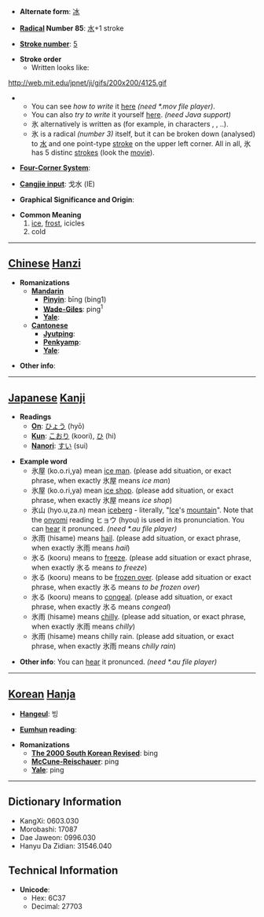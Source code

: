 * '''Alternate form''': [[冰]]

* '''[[Wiktionary:Chinese radical index| Radical]] Number 85''': [[Wiktionary:Chinese radical index 水|水]]+1 stroke

* '''[[Wiktionary:Chinese total strokes index|Stroke number]]''': [[Wiktionary:Chinese total strokes index 5|5]]

* '''Stroke order'''
**Written looks like:
http://web.mit.edu/jpnet/ji/gifs/200x200/4125.gif
**You can see ''how to write'' it [http://web.mit.edu/jpnet/ji/movies/4125.mov here] ''(need *.mov file player)''.
**You can also ''try to write'' it yourself [http://web.mit.edu/jpnet/ji/data/4125.html here]. ''(need Java support)''
**氷 alternatively is written as [[]] (for example, in characters [[]], [[]], ..).
**氷 is a radical ''(number 3)'' itself, but it can be broken down (analysed) to [[水]] and one point-type [[stroke]] on the upper left corner. All in all, 氷 has 5 distinc [[strokes]] (look the [http://web.mit.edu/jpnet/ji/movies/4125.mov movie]).

* '''[[Wiktionary:Chinese four corner index|Four-Corner System]]''': 

* '''[[Wiktionary:Chinese Cangjie index|Cangjie input]]''': 戈水 (IE)

* '''Graphical Significance and Origin''': 

* '''Common Meaning'''
*# [[ice]], [[frost]], icicles
*# cold

----

== [[Chinese]] [[Hanzi]] ==

* '''Romanizations'''
** '''[[Mandarin]]'''
*** '''[[Pinyin]]''': bīng (bing1)
*** '''[[Wade-Giles]]''': ping<sup>1</sup>
*** '''[[Yale]]''': 
** '''[[Cantonese]]'''
*** '''[[Jyutping]]''':
*** '''[[Penkyamp]]''': 
*** '''[[Yale]]''': 

* '''Other info''': 

----

== [[Japanese]] [[Kanji]] ==

* '''Readings'''
** '''[[On]]''': [[ひょう]] (hyō)
** '''[[Kun]]''': [[こおり]] (koori), [[ひ]] (hi)
**'''[[Nanori]]''': [[すい]] (sui)

* '''Example word'''
**氷屋 (ko.o.ri,ya) mean [[ice man]]. (please add situation, or exact phrase, when exactly 氷屋 means ''ice man'')
**氷屋 (ko.o.ri,ya) mean [[ice shop]]. (please add situation, or exact phrase, when exactly 氷屋 means ''ice shop'')
**氷山 (hyo.u,za.n) mean [[iceberg]] - literally, "[[Ice]]'s [[mountain]]". Note that the [[onyomi]] reading ヒョウ (hyou) is used in its pronunciation. You can [http://web.mit.edu/jpnet/ji/data/sound/hyouzan.au hear] it pronunced. ''(need *.au file player)''
**氷雨 (hisame) means [[hail]]. (please add situation, or exact phrase, when exactly 氷雨 means ''hail'')
**氷る (kooru) means to [[freeze]]. (please add situation or exact phrase, when exactly 氷る means ''to freeze'')
**氷る (kooru) means to be [[freeze over|frozen over]]. (please add situation or exact phrase, when exactly 氷る means ''to be frozen over'')
**氷る (kooru) means to [[congeal]]. (please add situation, or exact phrase, when exactly 氷る means ''congeal'')
**氷雨 (hisame) means [[chilly]]. (please add situation, or exact phrase, when exactly 氷雨 means ''chilly'')
**氷雨 (hisame) means chilly rain. (please add situation, or exact phrase, when exactly 氷雨 means ''chilly rain'')

<!-- please add more examples for other meanings and also for nanori reading -->

* '''Other info''': You can [http://web.mit.edu/jpnet/ji/data/sound/koori.au hear] it pronunced. ''(need *.au file player)''

----

== [[Korean]] [[Hanja]] ==

* '''[[Hangeul]]''': 빙

* '''[[Eumhun]] reading''': 

* '''Romanizations'''
** '''[[The 2000 South Korean Revised Romanization|The 2000 South Korean Revised]]''': bing
** '''[[McCune-Reischauer]]''': ping
** '''[[Yale]]''': ping

----

== Dictionary Information ==

* KangXi: 0603.030
* Morobashi: 17087
* Dae Jaweon: 0996.030
* Hanyu Da Zidian: 31546.040

== Technical Information ==

* '''Unicode''':
** Hex: 6C37
** Decimal: 27703